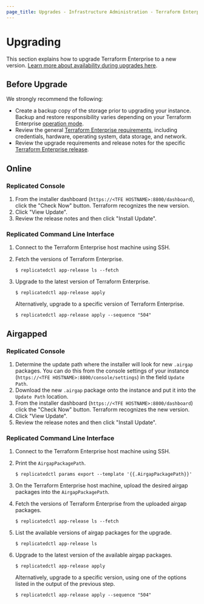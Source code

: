 ```yaml
---
page_title: Upgrades - Infrastructure Administration - Terraform Enterprise
---
```


# Upgrading

This section explains how to upgrade Terraform Enterprise to a new
version. [Learn more about availability during upgrades here](/enterprise/system-overview/reliability-availability#availability-during-upgrades).

## Before Upgrade

We strongly recommend the following:
 - Create a backup copy of the storage prior to upgrading your instance. Backup and restore responsibility varies depending on your Terraform Enterprise [operation mode](/enterprise/system-overview/reliability-availability#operation-modes).
 - Review the general [Terraform Enterprise requirements](https://www.terraform.io/enterprise/requirements/credentials), including credentials, hardware, operating system, data storage, and network. 
 - Review the upgrade requirements and release notes for the specific [Terraform Enterprise release](https://www.terraform.io/enterprise/releases).

## Online

### Replicated Console

1. From the installer dashboard (`https://<TFE HOSTNAME>:8800/dashboard`),
   click the "Check Now" button. Terraform recognizes the new version.
1. Click "View Update".
1. Review the release notes and then click "Install Update".

### Replicated Command Line Interface

1. Connect to the Terraform Enterprise host machine using SSH.

1. Fetch the versions of Terraform Enterprise.

   ```
   $ replicatedctl app-release ls --fetch
   ```

1. Upgrade to the latest version of Terraform Enterprise.

   ```
   $ replicatedctl app-release apply
   ```

   Alternatively, upgrade to a specific version of Terraform Enterprise.

   ```
   $ replicatedctl app-release apply --sequence "504"
   ```

## Airgapped

### Replicated Console

1. Determine the update path where the installer will look for new `.airgap`
   packages. You can do this from the console settings of your instance
   (`https://<TFE HOSTNAME>:8800/console/settings`) in the field `Update Path`.
1. Download the new `.airgap` package onto the instance and put it into the
   `Update Path` location.
1. From the installer dashboard (`https://<TFE HOSTNAME>:8800/dashboard`) click the
   "Check Now" button. Terraform recognizes the new version.
1. Click "View Update".
1. Review the release notes and then click "Install Update".

### Replicated Command Line Interface

1. Connect to the Terraform Enterprise host machine using SSH.

1. Print the `AirgapPackagePath`.

   ```
   $ replicatedctl params export --template '{{.AirgapPackagePath}}'
   ```

1. On the Terraform Enterprise host machine, upload the desired airgap packages into the `AirgapPackagePath`.

1. Fetch the versions of Terraform Enterprise from the uploaded airgap packages.

   ```
   $ replicatedctl app-release ls --fetch
   ```

1. List the available versions of airgap packages for the upgrade.

   ```
   $ replicatedctl app-release ls
   ```

1. Upgrade to the latest version of the available airgap packages.

   ```
   $ replicatedctl app-release apply
   ```

   Alternatively, upgrade to a specific version, using one of the options listed in the output of the previous step.

   ```
   $ replicatedctl app-release apply --sequence "504"
   ```
